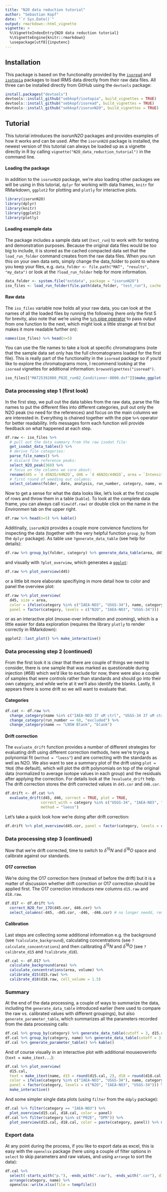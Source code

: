 ```yaml
---
title: "N2O data reduction tutorial"
author: "Sebastian Kopf"
date: "`r Sys.Date()`"
output: rmarkdown::html_vignette
vignette: >
  %\VignetteIndexEntry{N2O data reduction tutorial}
  %\VignetteEngine{knitr::rmarkdown}
  \usepackage[utf8]{inputenc}
---
```


## Installation

This package is based on the functionality provided by the [`isoread`](https://github.com/sebkopf/isoread#isoread) and [`isotopia`](https://github.com/sebkopf/isotopia#isotopia) packages to load IRMS data directly from their raw data files. All three can be installed directly from GitHub using the `devtools` package:

```r
install.packages("devtools")
devtools::install_github("sebkopf/isotopia", build_vignettes = TRUE)
devtools::install_github("sebkopf/isoread", build_vignettes = TRUE)
devtools::install_github("sebkopf/isorunN2O", build_vignettes = TRUE)
```

## Tutorial

This tutorial introduces the *isorunN2O* packages and provides examples of how it works and can be used. After the `isorunN2O` package is installed, the newest version of this tutorial can always be loaded up as a vignette directly in R by calling `vignette("N2O_data_reduction_tutorial")` in the command line.

#### Loading the package

In addition to the `isorunN2O` package, we're also loading other packages we will be using in this tutorial, `dplyr` for working with data frames, `knitr` for RMarkdown, `ggplot2` for plotting and `plotly` for interactive plots.

```r
library(isorunN2O)
library(dplyr)
library(knitr)
library(ggplot2)
library(plotly)
```

#### Loading example data

The package includes a sample data set (`test_run`) to work with for testing and demonstration purposes. Because the original data files would be too big to include, it is stored as the cached compacted data set that the `load_run_folder` command creates from the raw data files. When you run this on your own data sets, simply change the data_folder to point to where you keep your files, e.g. `data_folder <- file.path("MAT", "results", "my_data")` or look at the `?load_run_folder` help for more information.

```r
data_folder <- system.file("extdata", package = "isorunN2O") 
iso_files <- load_run_folder(file.path(data_folder, "test_run"), cache = data_folder)
```

#### Raw data

The `iso_files` variable now holds all your raw data, you can look at the names of all the loaded files by running the following (here only the first 5 for brevity, also note that we're using the [`%>%` pipe operator](https://cran.r-project.org/web/packages/magrittr/vignettes/magrittr.html) to pass output from one function to the next, which might look a little strange at first but makes it more readable further on):

```r
names(iso_files) %>% head(n=5) 
```

You can use the file names to take a look at specific chromatograms (note that the sample data set only has the full chromatograms loaded for the first file). This is really part of the functionality in the `isoread` package so if you'd like to explore the chromatograms more, I recommend looking at the `isoread` vignettes for additional information: `browseVignettes("isoread")`.

```r
iso_files[["MAT25392080_P02E_run02_Conditioner-0000.dxf"]]$make_ggplot()
```


### Data processing step 1 (first look)

In the first step, we pull out the data tables from the raw data, parse the file names to put the different files into different categories, pull out only the N2O peak (no need for the references) and focus on the main columns we are interested in. Everything is chained together with the pipe `%>%` operator for better readability. Info messages form each function will provide feedback on what happened at each step.

```r
df.raw <- iso_files %>%
  # pull out the data summary from the raw isodat file:
  get_isodat_data_tables() %>% 
  # derive file categories:
  parse_file_names() %>% 
  # discard the reference peaks:
  select_N2O_peak(360) %>% 
  # focus on the columns we care about:
  rename(d45 = `d 45N2O/44N2O`, d46 = `d 46N2O/44N2O`, area = `Intensity All`) %>% 
  # first round of weeding out columns:
  select_columns(folder, date, analysis, run_number, category, name, volume, area, d45, d46) 
```

Now to get a sense for what the data looks like, let's look at the first couple of rows and throw them in a table (`kable`). To look at the complete data frame, you can always call `View(df.raw)` or double click on the name in the *Environmen* tab on the upper right. 

```r
df.raw %>% head(n=5) %>% kable()
```

Additinally, `isorunN2O` provides a couple more convience functions for inspecting the data (together with the very helpful function `group_by` from the `dplyr` package). As table use `?generate_data_table` (see help for details):

```r
df.raw %>% group_by(folder, category) %>% generate_data_table(area, d45, d46)  %>% kable()
```

and visually with `?plot_overview`, which generates a [`ggplot`](http://ggplot2.org/):

```r
df.raw %>% plot_overview(d45)
```

or a little bit more elaborate specifiying in more detail how to color and panel the overview plot:

```r
df.raw %>% plot_overview(
  d45, size = area, 
  color = ifelse(category %in% c("IAEA-NO3", "USGS-34"), name, category), 
  panel = factor(category, levels = c("N2O", "IAEA-NO3", "USGS-34")))
```

or as an interactive plot (mouse-over information and zooming), which is a little easier for data exploration (requires the library `plotly` to render correctly in RMarkdown):

```r
ggplot2::last_plot() %>% make_interactive()
```


### Data processing step 2 (continued)

From the first look it is clear that there are couple of things we need to consider, there is one sample that was marked as questionable during injection (#68) which we'd like to exclude for now, there were also a couple of samples that were controls rather than standards and should go into their own category, and while we're at it we'll also identify the blanks. Lastly, it appears there is some drift so we will want to evaluate that.

#### Categories

```r
df.cat <- df.raw %>% 
  change_category(name %in% c("IAEA-NO3 37 uM ctrl", "USGS-34 37 uM ctrl"), "control") %>%
  change_category(run_number == 68, "excluded") %>%
  change_category(name == "LNSW Blank", "blank")
```

#### Drift correction

The `evaluate_drift` function provides a number of different strategies for evaluating drift using different correction methods, here we're trying a polynomial fit (`method = "loess"`) and are correcting with the standards as well as N2O. We also want to see a summary plot of the drift using `plot = TRUE` (the default), which will plot the drift polynomials on top of the original data (normalized to average isotope values in each group) and the residuals after applying the correction. For details look at the `?evaluate_drift` help. The drift correction stores the drift corrected values in `d45.cor` and `d46.cor`.

```r
df.drift <- df.cat %>% 
  evaluate_drift(d45, d46, correct = TRUE, plot = TRUE,
                correct_with = category %in% c("USGS-34", "IAEA-NO3", "N2O"),
                method = "loess")
```

Let's take a quick look how we're doing after drift correction:

```r
df.drift %>% plot_overview(d45.cor, panel = factor(category, levels = c("N2O", "IAEA-NO3", "USGS-34")))
```


### Data processing step 3 (continued)

Now that we're drift corrected, time to switch to $\delta^{15}N$ and $\delta^{18}O$ space and calibrate against our standards.

#### O17 correction

We're doing the O17 correction here (instead of before the drift) but it is a matter of discussion whether drift correction or O17 correction should be applied first. The O17 correction introduces new columns `d15.raw` and `d18.raw`.

```r
df.O17 <- df.drift %>%
  correct_N2O_for_17O(d45.cor, d46.cor) %>% 
  select_columns(-d45, -d45.cor, -d46, -d46.cor) # no longer needd, remove these columns
```

#### Calibration

Last steps are collecting some additional information e.g. the background (see `?calculate_background`), calculating concentrations (see `?calculate_concentrations`) and then calibrating $\delta^{15}N$ and $\delta^{18}O$ (see `?calibrate_d15` and `?calibrate_d18`).

```r
df.cal <- df.O17 %>% 
  calculate_background(area) %>%
  calculate_concentrations(area, volume) %>%
  calibrate_d15(d15.raw) %>%
  calibrate_d18(d18.raw, cell_volume = 1.5) 
```


### Summary

At the end of the data processing, a couple of ways to summarize the data, including the `generate_data_table` introduced earlier (here used to compare the raw vs. calibrated values with different groupings), but also `generate_parameter_table`, which summarizes all the parameters recorded from the data processing calls:

```r
df.cal %>% group_by(category) %>% generate_data_table(cutoff = 3, d15.raw, d15.cal, d18.raw, d18.cal) %>% kable()
df.cal %>% group_by(category, name) %>% generate_data_table(cutoff = 3, d15.raw, d15.cal, d18.raw, d18.cal) %>% kable()
df.cal %>% generate_parameter_table() %>% kable()
```

And of course visually in an interactive plot with additional mouseoverinfo (`text = make_itext...`):

```r
df.cal %>% plot_overview(
  d15.cal, 
  text = make_itext(name, d15 = round(d15.cal, 2), d18 = round(d18.cal, 2), amount = round(amount,3)),
  color = ifelse(category %in% c("IAEA-NO3", "USGS-34"), name, category), 
  panel = factor(category, levels = c("N2O", "IAEA-NO3", "USGS-34"))) %>%
  make_interactive()
```

And some simpler single data plots (using `filter` from the `ddply` package):

```r
df.cal %>% filter(category == "IAEA-NO3") %>% 
  plot_overview(d15.cal, d18.cal, color = panel)
df.cal %>% filter(category %in% c("P02E", "DPR")) %>% 
  plot_overview(d15.cal, d18.cal, color = paste(category, panel)) %>% make_interactive() 
```


### Export data

At any point during the process, if you like to export data as excel, this is easy with the `openxlsx` package (here using a couple of filter options in `select` to skip parameters and raw values, and using `arrange` to sort the data):

```r
df.cal %>% 
  select(-starts_with("p."), -ends_with(".raw"), -ends_with(".cor"), d15 = d15.cal, d18 = d18.cal) %>%
  arrange(category, name) %>%
  openxlsx::write.xlsx(file = tempfile())
```

